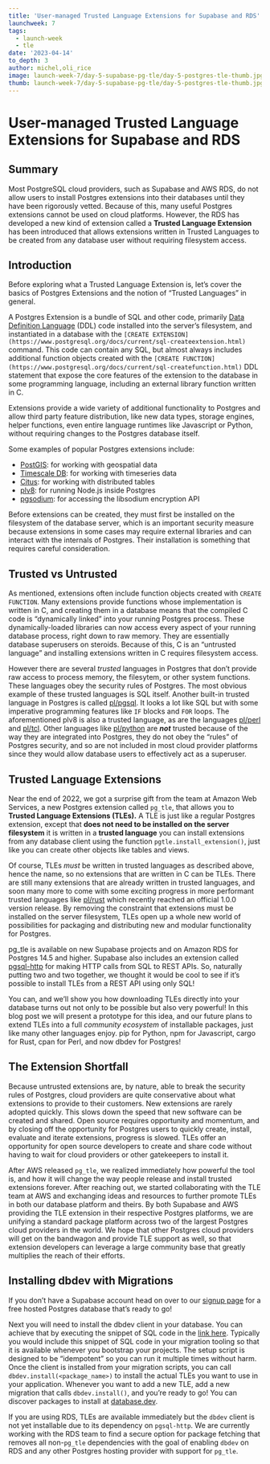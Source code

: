 ```yaml
---
title: 'User-managed Trusted Language Extensions for Supabase and RDS'
launchweek: 7
tags:
  - launch-week
  - tle
date: '2023-04-14'
to_depth: 3
author: michel,oli_rice
image: launch-week-7/day-5-supabase-pg-tle/day-5-postgres-tle-thumb.jpg
thumb: launch-week-7/day-5-supabase-pg-tle/day-5-postgres-tle-thumb.jpg
---
```


# User-managed Trusted Language Extensions for Supabase and RDS

## Summary

Most PostgreSQL cloud providers, such as Supabase and AWS RDS, do not allow users to install Postgres extensions into their databases until they have been rigorously vetted. Because of this, many useful Postgres extensions cannot be used on cloud platforms. However, the RDS has developed a new kind of extension called a **Trusted Language Extension** has been introduced that allows extensions written in Trusted Languages to be created from any database user without requiring filesystem access.

## Introduction

Before exploring what a Trusted Language Extension is, let’s cover the basics of Postgres Extensions and the notion of “Trusted Languages” in general.

A Postgres Extension is a bundle of SQL and other code, primarily [Data Definition Language](https://www.postgresql.org/docs/current/ddl.html) (DDL) code installed into the server’s filesystem, and instantiated in a database with the `[CREATE EXTENSION](https://www.postgresql.org/docs/current/sql-createextension.html)` command. This code can contain any SQL, but almost always includes additional function objects created with the `[CREATE FUNCTION](https://www.postgresql.org/docs/current/sql-createfunction.html)` DDL statement that expose the core features of the extension to the database in some programming language, including an external library function written in C.

Extensions provide a wide variety of additional functionality to Postgres and allow third party feature distribution, like new data types, storage engines, helper functions, even entire language runtimes like Javascript or Python, without requiring changes to the Postgres database itself.

Some examples of popular Postgres extensions include:

- [PostGIS](https://postgis.net/): for working with geospatial data
- [Timescale DB](https://www.timescale.com/): for working with timeseries data
- [Citus](https://www.citusdata.com/): for working with distributed tables
- [plv8](https://plv8.github.io/): for running Node.js inside Postgres
- [pgsodium](https://github.com/michelp/pgsodium): for accessing the libsodium encryption API

Before extensions can be created, they must first be installed on the filesystem of the database server, which is an important security measure because extensions in some cases may require external libraries and can interact with the internals of Postgres. Their installation is something that requires careful consideration.

## Trusted vs Untrusted

As mentioned, extensions often include function objects created with `CREATE FUNCTION`. Many extensions provide functions whose implementation is written in C, and creating them in a database means that the compiled C code is “dynamically linked” into your running Postgres process. These dynamically-loaded libraries can now access every aspect of your running database process, right down to raw memory. They are essentially database superusers on steroids. Because of this, C is an “untrusted language” and installing extensions written in C requires filesystem access.

However there are several _trusted_ languages in Postgres that don’t provide raw access to process memory, the filesytem, or other system functions. These languages obey the security rules of Postgres. The most obvious example of these trusted languages is SQL itself. Another built-in trusted language in Postgres is called [pl/pgsql](https://www.postgresql.org/docs/current/plpgsql.html). It looks a lot like SQL but with some imperative programming features like `IF` blocks and `FOR` loops. The aforementioned plv8 is also a trusted language, as are the languages [pl/perl](https://www.postgresql.org/docs/current/plperl.html) and [pl/tcl](https://www.postgresql.org/docs/current/pltcl.html). Other languages like [pl/python](https://www.postgresql.org/docs/current/plpython.html) are **_not_** trusted because of the way they are integrated into Postgres, they do not obey the “rules” of Postgres security, and so are not included in most cloud provider platforms since they would allow database users to effectively act as a superuser.

## Trusted Language Extensions

Near the end of 2022, we got a surprise gift from the team at Amazon Web Services, a new Postgres extension called `pg_tle`, that allows you to **Trusted Language Extensions (TLEs).** A TLE is just like a regular Postgres extension, except that **does not need to be installed on the server filesystem** it is written in a **trusted language** you can install extensions from any database client using the function `pgtle.install_extension()`, just like you can create other objects like tables and views.

Of course, TLEs _must_ be written in trusted languages as described above, hence the name, so no extensions that are written in C can be TLEs. There are still many extensions that are already written in trusted languages, and soon many more to come with some exciting progress in more performant trusted languages like [pl/rust](https://github.com/tcdi/plrust) which recently reached an official 1.0.0 version release. By removing the constraint that extensions must be installed on the server filesystem, TLEs open up a whole new world of possibilities for packaging and distributing new and modular functionality for Postgres.

pg_tle is available on new Supabase projects and on Amazon RDS for Postgres 14.5 and higher. Supabase also includes an extension called [pgsql-http](https://github.com/pramsey/pgsql-http) for making HTTP calls from SQL to REST APIs. So, naturally putting two and two together, we thought it would be cool to see if it’s possible to install TLEs from a REST API using only SQL!

You can, and we’ll show you how downloading TLEs directly into your database turns out not only to be possible but also very powerful! In this blog post we will present a prototype for this idea, and our future plans to extend TLEs into a full _community ecosystem_ of installable packages, just like many other languages enjoy. pip for Python, npm for Javascript, cargo for Rust, cpan for Perl, and now dbdev for Postgres!

## The Extension Shortfall

Because untrusted extensions are, by nature, able to break the security rules of Postgres, cloud providers are quite conservative about what extensions to provide to their customers. New extensions are rarely adopted quickly. This slows down the speed that new software can be created and shared. Open source requires opportunity and momentum, and by closing off the opportunity for Postgres users to quickly create, install, evaluate and iterate extensions, progress is slowed. TLEs offer an opportunity for open source developers to create and share code without having to wait for cloud providers or other gatekeepers to install it.

After AWS released `pg_tle`, we realized immediately how powerful the tool is, and how it will change the way people release and install trusted extensions forever. After reaching out, we started collaborating with the TLE team at AWS and exchanging ideas and resources to further promote TLEs in both our database platform and theirs. By both Supabase and AWS providing the TLE extension in their respective Postgres platforms, we are unifying a standard package platform across two of the largest Postgres cloud providers in the world. We hope that other Postgres cloud providers will get on the bandwagon and provide TLE support as well, so that extension developers can leverage a large community base that greatly multiplies the reach of their efforts.

## Installing dbdev with Migrations

If you don’t have a Supabase account head on over to our [signup page](https://app.supabase.com/sign-up) for a free hosted Postgres database that’s ready to go!

Next you will need to install the dbdev client in your database. You can achieve that by executing the snippet of SQL code in the [link here](https://database.dev/installer). Typically you would include this snippet of SQL code in your migration tooling so that it is available whenever you bootstrap your projects. The setup script is designed to be “idempotent” so you can run it multiple times without harm. Once the client is installed from your migration scripts, you can call `dbdev.install(<package_name>)` to install the actual TLEs you want to use in your application. Whenever you want to add a new TLE, add a new migration that calls `dbdev.install()`, and you’re ready to go! You can discover packages to install at [database.dev](https://www.notion.so/LW7-dbdev-database-dev-read-only-b537cf0c90934f2280f23898720e8b3e).

If you are using RDS, TLEs are available immediately but the `dbdev` client is not yet installable due to its dependency on `pgsql-http`. We are currently working with the RDS team to find a secure option for package fetching that removes all non-`pg_tle` dependencies with the goal of enabling `dbdev` on RDS and any other Postgres hosting provider with support for `pg_tle`.
